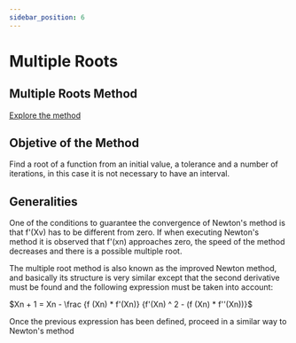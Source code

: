```yaml
---
sidebar_position: 6
---
```

# Multiple Roots

## Multiple Roots Method

[Explore the method](../../methods/raicesMult)

## Objetive of the Method 

Find a root of a function from an initial value, a tolerance and a number of iterations, in this case it is not necessary to have an interval.

## Generalities

One of the conditions to guarantee the convergence of Newton's method is that f'(Xv) has to be different from zero. If when executing Newton's method it is observed that f'(xn) approaches zero, the speed of the method decreases and there is a possible multiple root.

The multiple root method is also known as the improved Newton method, and basically its structure is very similar except that the second derivative must be found and the following expression must be taken into account:

$Xn + 1 = Xn - \frac {f (Xn) * f'(Xn)} {f'(Xn) ^ 2 - (f (Xn) * f''(Xn))}$

Once the previous expression has been defined, proceed in a similar way to Newton's method